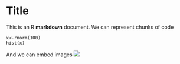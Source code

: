 Title
====
This is an R **markdown** document.
We can represent chunks of code
```
x<-rnorm(100)
hist(x)
```

And we can embed images
![](./image.png)